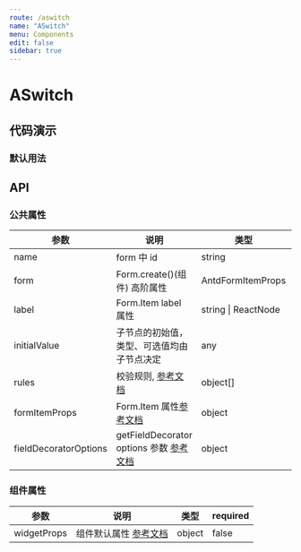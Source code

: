 ```yaml
---
route: /aswitch
name: "ASwitch"
menu: Components
edit: false
sidebar: true
---
```






# ASwitch

## 代码演示

### 默认用法

<JackBox tsCode={Demo1CodeTsx} demoName="默认用法">
  <Demo1 />
</JackBox>

## API

### 公共属性

| 参数                  | 说明                                                                                                                                  | 类型                | required |
| --------------------- | ------------------------------------------------------------------------------------------------------------------------------------- | ------------------- | -------- |
| name                  | form 中 id                                                                                                                            | string              | true     |
| form                  | Form.create()(组件) 高阶属性                                                                                                          | AntdFormItemProps   | true     |
| label                 | Form.Item label 属性                                                                                                                  | string \| ReactNode | false    |
| initialValue          | 子节点的初始值，类型、可选值均由子节点决定                                                                                            | any                 | false    |
| rules                 | 校验规则, [参考文档](https://ant.design/components/form-cn/#%E6%A0%A1%E9%AA%8C%E8%A7%84%E5%88%99)                                     | object[]            | false    |
| formItemProps         | Form.Item 属性[参考文档](https://ant.design/components/form-cn/#Form.Item)                                                            | object              | false    |
| fieldDecoratorOptions | getFieldDecorator options 参数 [参考文档](https://ant.design/components/form-cn/#getFieldDecorator(id,-options)-%E5%8F%82%E6%95%B0>) | object              | false    |

### 组件属性

| 参数          | 说明                  | 类型                                                                                           | required |
| ------------- | --------------------- | ---------------------------------------------------------------------------------------------- | -------- |
| widgetProps | 组件默认属性 [参考文档](https://ant.design/components/switch-cn/#API) | object              | false    |
